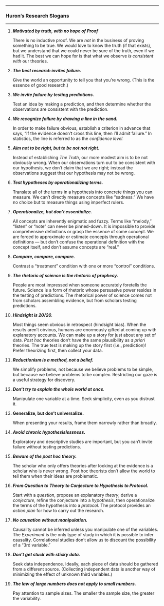 

------------------------------------------------------------------------

### Huron's Research Slogans

------------------------------------------------------------------------

1.  ***Motivated by truth, with no hope of Proof***

    There is no inductive proof. We are *not* in the business of
    proving something to be true. We would love to know the truth (if
    that exists), but we understand that we could never be sure of the
    truth, even if we had it. The best we can hope for is that what we
    observe *is consistent with* our theories.

2.  ***The best research invites failure.***

    Give the world an opportunity to tell you that you're wrong. (This
    is the essence of good research.)

3.  ***We invite failure by testing predictions.***

    Test an idea by making a prediction, and then determine whether
    the observations are consistent with the prediction.

4.  ***We recognize failure by drawing a line in the sand.***

    In order to make failure obvious, establish a criterion in advance
    that says, "If the evidence doesn't cross this line, then I'll
    admit failure." In statistics, the line is referred to as the
    *confidence level.*

5.  ***Aim not to be right, but to be not not right.***

    Instead of establishing *The Truth*, our more modest aim is to be
    not obviously wrong. When our observations turn out to be
    consistent with our hypothesis, we don't claim that we are right;
    instead the observations suggest that our hypothesis may not be
    wrong.

6.  ***Test hypotheses by operationalizing terms.***

    Translate all of the terms in a hypothesis into concrete things
    you can measure. We can't directly measure concepts like
    "sadness." We have no choice but to measure things using imperfect
    rulers.

7.  ***Operationalize, but don't essentialize.***

    All concepts are inherently enigmatic and fuzzy. Terms like
    "melody," "listen" or "note" can never be pinned-down. It is
    impossible to provide comprehensive definitions or grasp the
    essence of some concept. We are forced to approximate or estimate
    concepts through operational definitions --- but don't confuse the
    operational definition with the concept itself, and don't assume
    concepts are "real."

8.  ***Compare, compare, compare.***

    Contrast a "treatment" condition with one or more "control"
    conditions.

9.  ***The rhetoric of science is the rhetoric of prophecy.***

    People are most impressed when someone accurately foretells the
    future. Science is a form of rhetoric whose persuasive power
    resides in the testing of predictions. The rhetorical power of
    science comes not from scholars assembling evidence, but from
    scholars testing predictions.

10. ***Hindsight is 20/20.***

    Most things seem obvious in retrospect (hindsight bias). When the
    results aren't obvious, humans are enormously gifted at coming up
    with explanatory accounts. We can make up a story for just about
    any set of data. *Post hoc* theories don't have the same
    plausibility as *a priori* theories. The true test is making up
    the story first (i.e., prediction)! Prefer theorizing first, then
    collect your data.

11. ***Reductionism is a method, not a belief.***

    We simplify problems, not because we believe problems to be
    simple, but because we believe problems to be complex. Restricting
    our gaze is a useful strategy for discovery.

12. ***Don't try to explain the whole world at once.***

    Manipulate one variable at a time. Seek simplicity, even as you
    distrust it.

13. **Generalize, but don't universalize.**

    When presenting your results, frame them narrowly rather than
    broadly.

14. ***Avoid chronic hypothesislessness.***

    Exploratory and descriptive studies are important, but you can't
    invite failure without testing predictions.

15. ***Beware of the post hoc theory.***

    The scholar who only offers theories after looking at the evidence
    is a scholar who is never wrong. Post hoc theorists don't allow
    the world to tell them when their ideas are problematic.

16. ***From Question to Theory to Conjecture to Hypothesis to
    Protocol.***

    Start with a *question*, propose an explanatory *theory*, derive a
    *conjecture*, refine the conjecture into a *hypothesis*, then
    operationalize the terms of the hypothesis into a *protocol*. The
    protocol provides an *action plan* for how to carry out the
    research.

17. ***No causation without manipulation.***

    Causality cannot be inferred unless you manipulate one of the
    variables. The *Experiment* is the only type of study in which it
    is possible to infer causality. Correlational studies don't allow
    us to discount the possibility of a "3rd variable."

18. ***Don't get stuck with sticky data.***

    Seek data independence. Ideally, each piece of data should be
    gathered from a different source. (Collecting independent data is
    another way of minimizing the effect of unknown third variables.)

19. ***The law of large numbers does not apply to small numbers.***

    Pay attention to sample sizes. The smaller the sample size, the
    greater the variability.




